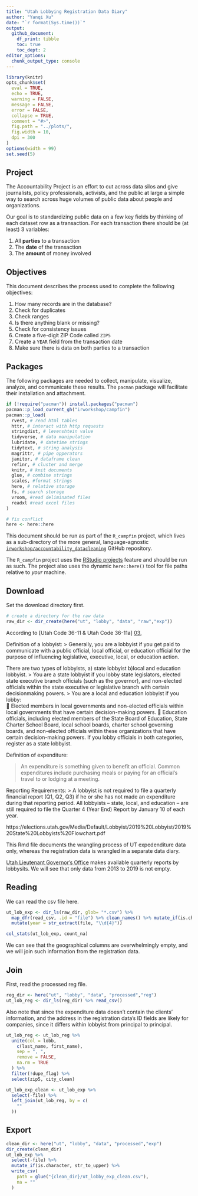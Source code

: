 ```yaml
---
title: "Utah Lobbying Registration Data Diary"
author: "Yanqi Xu"
date: "`r format(Sys.time())`"
output:
  github_document: 
    df_print: tibble
    toc: true
    toc_dept: 2
editor_options: 
  chunk_output_type: console
---
```



```r
library(knitr)
opts_chunk$set(
  eval = TRUE,
  echo = TRUE,
  warning = FALSE,
  message = FALSE,
  error = FALSE,
  collapse = TRUE,
  comment = "#>",
  fig.path = "../plots/",
  fig.width = 10,
  dpi = 300
)
options(width = 99)
set.seed(5)
```

## Project


The Accountability Project is an effort to cut across data silos and give journalists, policy
professionals, activists, and the public at large a simple way to search across huge volumes of
public data about people and organizations.


Our goal is to standardizing public data on a few key fields by thinking of each dataset row as a
transaction. For each transaction there should be (at least) 3 variables:


1. All **parties** to a transaction
2. The **date** of the transaction
3. The **amount** of money involved


## Objectives


This document describes the process used to complete the following objectives:


1. How many records are in the database?
1. Check for duplicates
1. Check ranges
1. Is there anything blank or missing?
1. Check for consistency issues
1. Create a five-digit ZIP Code called `ZIP5`
1. Create a `YEAR` field from the transaction date
1. Make sure there is data on both parties to a transaction


## Packages

The following packages are needed to collect, manipulate, visualize, analyze, and communicate
these results. The `pacman` package will facilitate their installation and attachment.

```r
if (!require("pacman")) install.packages("pacman")
pacman::p_load_current_gh("irworkshop/campfin")
pacman::p_load(
  rvest, # read html tables
  httr, # interact with http requests
  stringdist, # levenshtein value
  tidyverse, # data manipulation
  lubridate, # datetime strings
  tidytext, # string analysis
  magrittr, # pipe opperators
  janitor, # dataframe clean
  refinr, # cluster and merge
  knitr, # knit documents
  glue, # combine strings
  scales, #format strings
  here, # relative storage
  fs, # search storage 
  vroom, #read deliminated files
  readxl #read excel files
)
```

```r
# fix conflict
here <- here::here
```
This document should be run as part of the `R_campfin` project, which lives as a sub-directory of
the more general, language-agnostic [`irworkshop/accountability_datacleaning`][01] GitHub
repository.


The `R_campfin` project uses the [RStudio projects][02] feature and should be run as such. The
project also uses the dynamic `here::here()` tool for file paths relative to _your_ machine.

[01]: https://github.com/irworkshop/accountability_datacleaning "TAP repo"
[02]: https://support.rstudio.com/hc/en-us/articles/200526207-Using-Projects "Rproj"

## Download
Set the download directory first.
```r
# create a directory for the raw data
raw_dir <- dir_create(here("ut", "lobby", "data", "raw","exp"))
```
According to [Utah Code 36-11 & Utah Code 36-11a] [03], 

Definition of a lobbyist:
> Generally, you are a lobbyist if you get paid to communicate with a public official, local official, or education
official for the purpose of influencing legislative, executive, local, or education action.

There are two types of lobbyists, a) state lobbyist b)local and education lobbyist.
> You are a state lobbyist if you lobby state legislators, elected state executive branch officials (such as the
governor), and non-elected officials within the state executive or legislative branch with certain decisionmaking powers.
> You are a local and education lobbyist if you lobby:  
 Elected members in local governments and non-elected officials within local governments that have
certain decision-making powers.
     Education officials, including elected members of the State Board of Education, State Charter School
      Board, local school boards, charter school governing boards, and non-elected officials within these
organizations that have certain decision-making powers.
If you lobby officials in both categories, register as a state lobbyist.

Definition of expenditure:

> An expenditure is something given to benefit an official. Common expenditures include purchasing meals or paying
 for an official’s travel to or lodging at a meeting. 

Reporting Requirements:
> A lobbyist is not required to file a quarterly financial report (Q1, Q2, Q3) if he or she
has not made an expenditure during that reporting period. All lobbyists – state, local, and education – are still
required to file the Quarter 4 (Year End) Report by January 10 of each year.

> 

https://elections.utah.gov/Media/Default/Lobbyist/2019%20Lobbyist/2019%20State%20Lobbyists%20Flowchart.pdf

[03]: https://elections.utah.gov/Media/Default/Lobbyist/2019%20Lobbyist/Lobbyist%20Frequently%20Asked%20Questions%202019%20(updated%20after%20session).pdf

This Rmd file documents the wrangling process of UT expedenditure data only, whereas the registration data is wrangled in a separate data diary.


 [Utah Lieutenant Governor's Office](https://lobbyist.utah.gov/Search/AdvancedSearch) makes available quarterly reports by lobbysits. We will see that only data from 2013 to 2019 is not empty.

## Reading
We can read the csv file here.
```r
ut_lob_exp <- dir_ls(raw_dir, glob= "*.csv") %>% 
  map_dfr(read_csv, .id = "file") %>% clean_names() %>% mutate_if(is.character, str_to_upper) %>% 
  mutate(year = str_extract(file, "\\d{4}"))

col_stats(ut_lob_exp, count_na)
```

We can see that the geographical columns are overwhelmingly empty, and we will join such information from the registration data.


## Join
First, read the processed reg file.
```r
reg_dir <- here("ut", "lobby", "data", "processed","reg")
ut_lob_reg <- dir_ls(reg_dir) %>% read_csv()
```
Also note that since the expenditure data doesn't contain the clients' information, and the address in the registration data's ID fields are likely for companies, since it differs within lobbyist from principal to principal.
```r
ut_lob_reg <- ut_lob_reg %>% 
  unite(col = lobb,
    c(last_name, first_name),
    sep = ", ",
    remove = FALSE,
    na.rm = TRUE
  ) %>% 
  filter(!dupe_flag) %>% 
  select(zip5, city_clean)
```

```r
ut_lob_exp_clean <- ut_lob_exp %>% 
  select(-file) %>% 
  left_join(ut_lob_reg, by = c(
    ""
  ))
```



## Export

```r
clean_dir <- here("ut", "lobby", "data", "processed","exp")
dir_create(clean_dir)
ut_lob_exp %>% 
  select(-file) %>% 
  mutate_if(is.character, str_to_upper) %>% 
  write_csv(
    path = glue("{clean_dir}/ut_lobby_exp_clean.csv"),
    na = ""
  )
```


